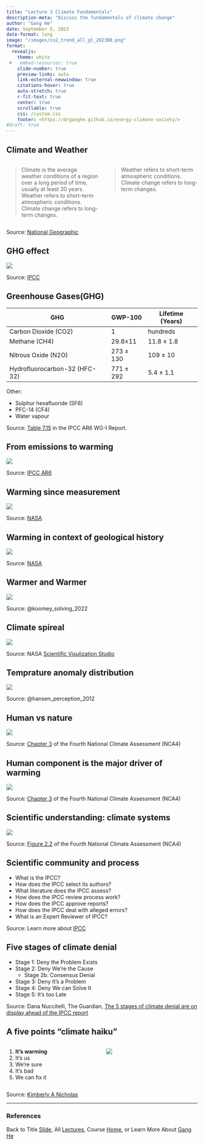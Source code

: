 ```yaml
---
title: "Lecture 3 Climate Fundamentals"
description-meta: "Discuss the fundamentals of climate change"
author: "Gang He"
date: September 5, 2023
date-format: long
image: "/images/co2_trend_all_gl_202308.png"
format:
  revealjs:
    theme: white
 #   embed-resources: true
    slide-number: true
    preview-links: auto
    link-external-newwindow: true
    citations-hover: true
    auto-stretch: true
    r-fit-text: true
    center: true
    scrollable: true
    css: /custom.css
    footer: <https://drganghe.github.io/energy-climate-society/>
#draft: true    
---
```


## Climate and Weather

::: columns
::: {.column width="50%"}
> Climate is the average weather conditions of a region over a long period of time, usually at least 30 years. Weather refers to short-term atmospheric conditions. Climate change refers to long-term changes.
:::

::: {.column width="50%"}
> Weather refers to short-term atmospheric conditions. Climate change refers to long-term changes.
:::
:::

::: footer
Source: [National Geographic](https://education.nationalgeographic.org/resource/all-about-climate/)
:::

## GHG effect

![](/images/ghg-effect.png){fig-align="center"}

::: footer
Source: [IPCC](https://archive.ipcc.ch/publications_and_data/ar4/wg1/en/faq-1-3.html)
:::

## Greenhouse Gases(GHG){.smaller}

| GHG                           | GWP-100   | Lifetime (Years) |
|-------------------------------|-----------|------------------|
| Carbon Dioxide (CO2)          | 1         | hundreds         |
| Methane (CH4)                 | 29.8±11   | 11.8 ± 1.8       |
| Nitrous Oxide (N2O)           | 273 ± 130 | 109 ± 10         |
| Hydrofluorocarbon-32 (HFC-32) | 771 ± 292 | 5.4 ± 1.1        |

Other:  

- Sulphur hexafluoride (SF6) 
- PFC-14 (CF4) 
- Water vapour 

::: footer
Source: [Table 7.15](https://report.ipcc.ch/ar6/wg1/IPCC_AR6_WGI_FullReport.pdf) in the IPCC AR6 WG-I Report.
:::

## From emissions to warming

![](/images/emission-co2-warming.png){fig-align="center"}

::: footer
Source: [IPCC AR6](https://www.ipcc.ch/report/ar6/syr/figures/figure-2-1)
:::


## Warming since measurement

![](/images/co2-1958-2022.png){fig-align="center"}

::: footer
Source: [NASA](https://climate.nasa.gov/vital-signs/carbon-dioxide/)
:::

## Warming in context of geological history

![](/images/co2_historical.jpeg){fig-align="center"}

::: footer
Source: [NASA](https://climate.nasa.gov/evidence/)
:::

## Warmer and Warmer

![](/images/temp-anomaly-1850-1900.png){fig-align="center"}

::: footer
Source: @koomey_solving_2022
:::

## Climate spireal

![](/images/climate-spiral-1880-2022-circle.png){fig-align="center"}

::: footer
Source: NASA [Scientific Visulization Studio](https://svs.gsfc.nasa.gov/5057)
:::


## Temprature anomaly distribution

![](/images/temp-anomaly-distribution.jpeg){fig-align="center"}

::: footer
Source: @hansen_perception_2012
:::

## Human vs nature

![](/images/human-vs-nature.png){fig-align="center"}

::: footer
Source: [Chapter 3](https://science2017.globalchange.gov/chapter/3/) of the Fourth National Climate Assessment (NCA4)
:::

## Human component is the major driver of warming

![](/images/drivers-of-warming.png){fig-align="center"}

::: footer
Source: [Chapter 3](https://science2017.globalchange.gov/chapter/3/) of the Fourth National Climate Assessment (NCA4)
:::

## Scientific understanding: climate systems

![](/images/climate-system-framework.png){fig-align="center"}

::: footer
Source: [Figure 2.2](https://science2017.globalchange.gov/chapter/2/) of the Fourth National Climate Assessment (NCA4)
:::


## Scientific community and process

- What is the IPCC?
- How does the IPCC select its authors?
- What literature does the IPCC assess?
- How does the IPCC review process work?
- How does the IPCC approve reports?
- How does the IPCC deal with alleged errors?
- What is an Expert Reviewer of IPCC?

::: footer
Source: Learn more about [IPCC](https://www.ipcc.ch/about/)
:::

## Five stages of climate denial

- Stage 1: Deny the Problem Exists
- Stage 2: Deny We're the Cause 
  - Stage 2b: Consensus Denial 
- Stage 3: Deny It's a Problem  
- Stage 4: Deny We can Solve It  
- Stage 5: It's too Late  

::: footer
Source: Dana Nuccitelli, The Guardian, [The 5 stages of climate denial are on display ahead of the IPCC report](https://www.theguardian.com/environment/climate-consensus-97-per-cent/2013/sep/16/climate-change-contrarians-5-stages-denial)
:::

## A five points "climate haiku"

::: columns
::: {.column width="50%"}
1.  **It's warming**
2.  It's us
3.  We're sure
4.  It's bad
5.  We can fix it
:::

::: {.column width="50%"}
![](/images/1/climate-curriculum.png){fig-align="center"}
:::
:::

::: footer
Source: [Kimberly A Nicholas](https://www.kimnicholas.com/climate-change-curriculum.html)
:::

------------------------------------------------------------------------

### References

::: {#refs}
:::

::: footer
Back to Title [Slide](lecture3.qmd), All [Lectures](schedule.qmd), Course [Home](https://drganghe.github.io/energy-climate-society/), or Learn More About [Gang He](https://drganghe.github.io)
:::
